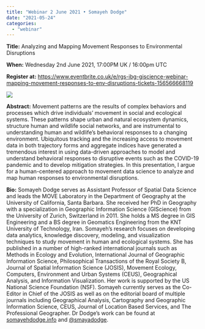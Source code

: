 ```yaml
---
title: "Webinar 2 June 2021 • Somayeh Dodge"
date: "2021-05-24"
categories: 
  - "webinar"
---
```


**Title:** Analyzing and Mapping Movement Responses to Environmental Disruptions

**When:** Wednesday 2nd June 2021, 17:00PM UK / 16:00pm UTC

**Register at:** [https://www.eventbrite.co.uk/e/rgs-ibg-giscience-webinar-mapping-movement-responses-to-env-disruptions-tickets-156566668119](https://www.eventbrite.co.uk/e/rgs-ibg-giscience-webinar-mapping-movement-responses-to-env-disruptions-tickets-156566668119)

![](https://geoinfo.science/wp-content/uploads/2021/05/copy-of-giscience-webinar-template-3.png?w=960)

**Abstract:** Movement patterns are the results of complex behaviors and processes which drive individuals’ movement in social and ecological systems. These patterns shape urban and natural ecosystem dynamics, structure human and wildlife social networks, and are instrumental to understanding human and wildlife’s behavioral responses to a changing environment. Ubiquitous tracking and the increasing access to movement data in both trajectory forms and aggregate indices have generated a tremendous interest in using data-driven approaches to model and understand behavioral responses to disruptive events such as the COVID-19 pandemic and to develop mitigation strategies. In this presentation, I argue for a human-centered approach to movement data science to analyze and map human responses to environmental disruptions.

**Bio:** Somayeh Dodge serves as Assistant Professor of Spatial Data Science and leads the MOVE Laboratory in the Department of Geography at the University of California, Santa Barbara. She received her PhD in Geography with a specialization in Geographic Information Science (GIScience) from the University of Zurich, Switzerland in 2011. She holds a MS degree in GIS Engineering and a BS degree in Geomatics Engineering from the KNT University of Technology, Iran. Somayeh's research focuses on developing data analytics, knowledge discovery, modeling, and visualization techniques to study movement in human and ecological systems. She has published in a number of high-ranked international journals such as Methods in Ecology and Evolution, International Journal of Geographic Information Science, Philosophical Transactions of the Royal Society B, Journal of Spatial Information Science (JOSIS), Movement Ecology, Computers, Environment and Urban Systems (CEUS), Geographical Analysis, and Information Visualization. Her work is supported by the US National Science Foundation (NSF). Somayeh currently serves as the Co-Editor in Chief of the JOSIS as well as on the editorial board of multiple journals including Geographical Analysis, Cartography and Geographic Information Science, CEUS, Journal of Location Based Services, and The Professional Geographer. Dr Dodge's work can be found at [somayehdodge.info](https://somayehdodge.info/) and [@smayadodge](https://twitter.com/smayadodge?lang=en).
